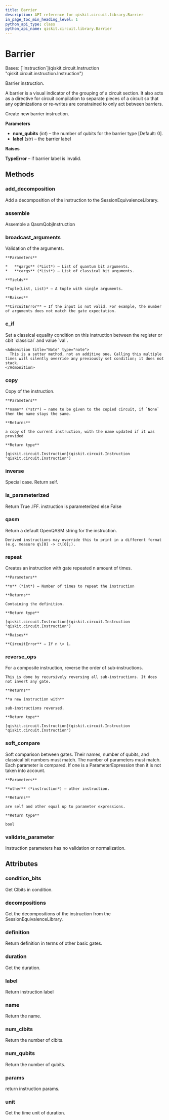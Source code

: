 ```yaml
---
title: Barrier
description: API reference for qiskit.circuit.library.Barrier
in_page_toc_min_heading_level: 1
python_api_type: class
python_api_name: qiskit.circuit.library.Barrier
---
```


# Barrier

<Class id="qiskit.circuit.library.Barrier" isDedicatedPage={true} github="https://github.com/qiskit/qiskit/tree/stable/0.24/qiskit/circuit/barrier.py" signature="Barrier(num_qubits, label=None)" modifiers="class">
  Bases: [`Instruction`](qiskit.circuit.Instruction "qiskit.circuit.instruction.Instruction")

  Barrier instruction.

  A barrier is a visual indicator of the grouping of a circuit section. It also acts as a directive for circuit compilation to separate pieces of a circuit so that any optimizations or re-writes are constrained to only act between barriers.

  Create new barrier instruction.

  **Parameters**

  *   **num\_qubits** (*int*) – the number of qubits for the barrier type \[Default: 0].
  *   **label** (*str*) – the barrier label

  **Raises**

  **TypeError** – if barrier label is invalid.

  ## Methods

  <span id="qiskit-circuit-library-barrier-add-decomposition" />

  ### add\_decomposition

  <Function id="qiskit.circuit.library.Barrier.add_decomposition" signature="Barrier.add_decomposition(decomposition)">
    Add a decomposition of the instruction to the SessionEquivalenceLibrary.
  </Function>

  <span id="qiskit-circuit-library-barrier-assemble" />

  ### assemble

  <Function id="qiskit.circuit.library.Barrier.assemble" signature="Barrier.assemble()">
    Assemble a QasmQobjInstruction
  </Function>

  <span id="qiskit-circuit-library-barrier-broadcast-arguments" />

  ### broadcast\_arguments

  <Function id="qiskit.circuit.library.Barrier.broadcast_arguments" signature="Barrier.broadcast_arguments(qargs, cargs)">
    Validation of the arguments.

    **Parameters**

    *   **qargs** (*List*) – List of quantum bit arguments.
    *   **cargs** (*List*) – List of classical bit arguments.

    **Yields**

    *Tuple(List, List)* – A tuple with single arguments.

    **Raises**

    **CircuitError** – If the input is not valid. For example, the number of arguments does not match the gate expectation.
  </Function>

  <span id="qiskit-circuit-library-barrier-c-if" />

  ### c\_if

  <Function id="qiskit.circuit.library.Barrier.c_if" signature="Barrier.c_if(classical, val)">
    Set a classical equality condition on this instruction between the register or cbit `classical` and value `val`.

    <Admonition title="Note" type="note">
      This is a setter method, not an additive one. Calling this multiple times will silently override any previously set condition; it does not stack.
    </Admonition>
  </Function>

  <span id="qiskit-circuit-library-barrier-copy" />

  ### copy

  <Function id="qiskit.circuit.library.Barrier.copy" signature="Barrier.copy(name=None)">
    Copy of the instruction.

    **Parameters**

    **name** (*str*) – name to be given to the copied circuit, if `None` then the name stays the same.

    **Returns**

    a copy of the current instruction, with the name updated if it was provided

    **Return type**

    [qiskit.circuit.Instruction](qiskit.circuit.Instruction "qiskit.circuit.Instruction")
  </Function>

  <span id="qiskit-circuit-library-barrier-inverse" />

  ### inverse

  <Function id="qiskit.circuit.library.Barrier.inverse" signature="Barrier.inverse()">
    Special case. Return self.
  </Function>

  <span id="qiskit-circuit-library-barrier-is-parameterized" />

  ### is\_parameterized

  <Function id="qiskit.circuit.library.Barrier.is_parameterized" signature="Barrier.is_parameterized()">
    Return True .IFF. instruction is parameterized else False
  </Function>

  <span id="qiskit-circuit-library-barrier-qasm" />

  ### qasm

  <Function id="qiskit.circuit.library.Barrier.qasm" signature="Barrier.qasm()">
    Return a default OpenQASM string for the instruction.

    Derived instructions may override this to print in a different format (e.g. measure q\[0] -> c\[0];).
  </Function>

  <span id="qiskit-circuit-library-barrier-repeat" />

  ### repeat

  <Function id="qiskit.circuit.library.Barrier.repeat" signature="Barrier.repeat(n)">
    Creates an instruction with gate repeated n amount of times.

    **Parameters**

    **n** (*int*) – Number of times to repeat the instruction

    **Returns**

    Containing the definition.

    **Return type**

    [qiskit.circuit.Instruction](qiskit.circuit.Instruction "qiskit.circuit.Instruction")

    **Raises**

    **CircuitError** – If n \< 1.
  </Function>

  <span id="qiskit-circuit-library-barrier-reverse-ops" />

  ### reverse\_ops

  <Function id="qiskit.circuit.library.Barrier.reverse_ops" signature="Barrier.reverse_ops()">
    For a composite instruction, reverse the order of sub-instructions.

    This is done by recursively reversing all sub-instructions. It does not invert any gate.

    **Returns**

    **a new instruction with**

    sub-instructions reversed.

    **Return type**

    [qiskit.circuit.Instruction](qiskit.circuit.Instruction "qiskit.circuit.Instruction")
  </Function>

  <span id="qiskit-circuit-library-barrier-soft-compare" />

  ### soft\_compare

  <Function id="qiskit.circuit.library.Barrier.soft_compare" signature="Barrier.soft_compare(other)">
    Soft comparison between gates. Their names, number of qubits, and classical bit numbers must match. The number of parameters must match. Each parameter is compared. If one is a ParameterExpression then it is not taken into account.

    **Parameters**

    **other** (*instruction*) – other instruction.

    **Returns**

    are self and other equal up to parameter expressions.

    **Return type**

    bool
  </Function>

  <span id="qiskit-circuit-library-barrier-validate-parameter" />

  ### validate\_parameter

  <Function id="qiskit.circuit.library.Barrier.validate_parameter" signature="Barrier.validate_parameter(parameter)">
    Instruction parameters has no validation or normalization.
  </Function>

  ## Attributes

  ### condition\_bits

  <Attribute id="qiskit.circuit.library.Barrier.condition_bits">
    Get Clbits in condition.
  </Attribute>

  ### decompositions

  <Attribute id="qiskit.circuit.library.Barrier.decompositions">
    Get the decompositions of the instruction from the SessionEquivalenceLibrary.
  </Attribute>

  ### definition

  <Attribute id="qiskit.circuit.library.Barrier.definition">
    Return definition in terms of other basic gates.
  </Attribute>

  ### duration

  <Attribute id="qiskit.circuit.library.Barrier.duration">
    Get the duration.
  </Attribute>

  ### label

  <Attribute id="qiskit.circuit.library.Barrier.label">
    Return instruction label
  </Attribute>

  ### name

  <Attribute id="qiskit.circuit.library.Barrier.name">
    Return the name.
  </Attribute>

  ### num\_clbits

  <Attribute id="qiskit.circuit.library.Barrier.num_clbits">
    Return the number of clbits.
  </Attribute>

  ### num\_qubits

  <Attribute id="qiskit.circuit.library.Barrier.num_qubits">
    Return the number of qubits.
  </Attribute>

  ### params

  <Attribute id="qiskit.circuit.library.Barrier.params">
    return instruction params.
  </Attribute>

  ### unit

  <Attribute id="qiskit.circuit.library.Barrier.unit">
    Get the time unit of duration.
  </Attribute>
</Class>

